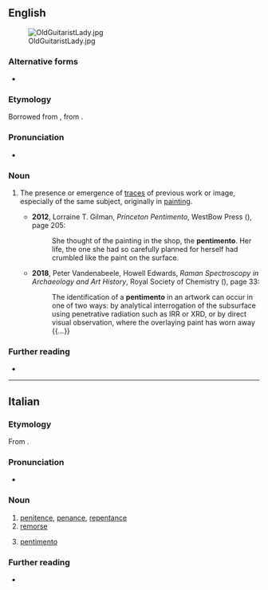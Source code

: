 ==English==
[[File:OldGuitaristLady.jpg|thumb]]

===Alternative forms===
* {{l|en|pentiment}}

===Etymology===
Borrowed from {{bor|en|it|pentimento}}, from {{m|it|pentirsi|pentire|to regret}}.

===Pronunciation===
* {{IPA|/ˌpɛn.tɪˈmɛn.təʊ/|lang=en}}

===Noun===
{{en-noun|pentimenti}}

# {{lb|en|art}} The presence or emergence of [[trace]]s of previous work or image, especially of the same subject, originally in [[painting]].
#* '''2012''', Lorraine T. Gilman, ''Princeton Pentimento'', WestBow Press ({{ISBN|9781449761752}}), page 205:
#*: She thought of the painting in the shop, the '''pentimento'''. Her life, the one she had so carefully planned for herself had crumbled like the paint on the surface.
#* '''2018''', Peter Vandenabeele, Howell Edwards, ''Raman Spectroscopy in Archaeology and Art History'', Royal Society of Chemistry ({{ISBN|9781788011389}}), page 33:
#*: The identification of a '''pentimento''' in an artwork can occur in one of two ways: by analytical interrogation of the subsurface using penetrative radiation such as IRR or XRD, or by direct visual observation, where the overlaying paint has worn away {{...}}

===Further reading===
* {{pedia}}

----

==Italian==

===Etymology===
From {{m|it|pentirsi|pentire}}.

===Pronunciation===
* {{it-IPA}}

===Noun===
{{it-noun|m}}

# [[penitence]], [[penance]], [[repentance]]
# [[remorse]]
# {{lb|it|arts}} [[#English|pentimento]]

===Further reading===
* {{R:it:Trec}}